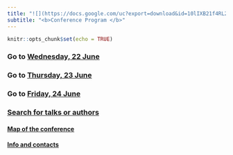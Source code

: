 ```yaml
---
title: "![](https://docs.google.com/uc?export=download&id=10lIXB21f4RL2I_xAwnGAqPaehNFmnV1_){width=100% height=100%}"
subtitle: "<b>Conference Program </b>"
---
```


```r
knitr::opts_chunk$set(echo = TRUE)
```

<!-- id1<-"10lIXB21f4RL2I_xAwnGAqPaehNFmnV1_" -->
<!-- id2<-"10ulozhk5ySLTvtL_gd6RjH8SeM9U5qu8" -->
<!-- ![](https://docs.google.com/uc?export=download&id=10lIXB21f4RL2I_xAwnGAqPaehNFmnV1_){width=50% height=50%} -->

<h3>Go to [Wednesday, 22 June](22j.html) </h3>
<h3>Go to [Thursday, 23 June](23j.html) </h3>
<h3>Go to [Friday, 24 June](24j.html) </h3>
<h3> [Search for talks or authors](search.html) </h3>
<h4> [Map of the conference](map.html) </h4>
<h4> [Info and contacts](info.html) </h4>
